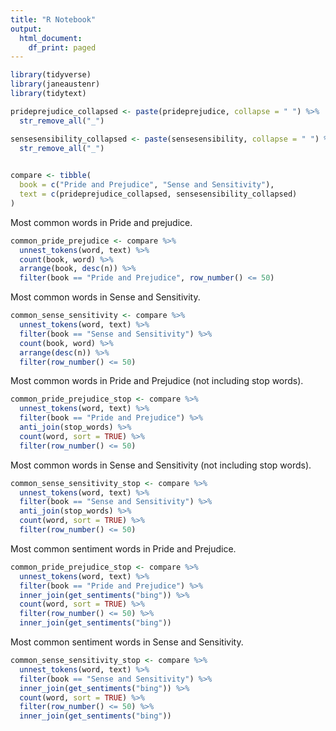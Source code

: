 ```yaml
---
title: "R Notebook"
output:
  html_document:
    df_print: paged
---
```


```r
library(tidyverse)
library(janeaustenr)
library(tidytext)
```


```r
prideprejudice_collapsed <- paste(prideprejudice, collapse = " ") %>% 
  str_remove_all("_") 
```
```r
sensesensibility_collapsed <- paste(sensesensibility, collapse = " ") %>% 
  str_remove_all("_") 
  
```
```r
compare <- tibble(
  book = c("Pride and Prejudice", "Sense and Sensitivity"),
  text = c(prideprejudice_collapsed, sensesensibility_collapsed)
)
```

Most common words in Pride and prejudice.
```r
common_pride_prejudice <- compare %>% 
  unnest_tokens(word, text) %>% 
  count(book, word) %>% 
  arrange(book, desc(n)) %>% 
  filter(book == "Pride and Prejudice", row_number() <= 50)
```

Most common words in Sense and Sensitivity.

```r
common_sense_sensitivity <- compare %>% 
  unnest_tokens(word, text) %>% 
  filter(book == "Sense and Sensitivity") %>% 
  count(book, word) %>% 
  arrange(desc(n)) %>% 
  filter(row_number() <= 50)
```

Most common words in Pride and Prejudice (not including stop words).
```r
common_pride_prejudice_stop <- compare %>% 
  unnest_tokens(word, text) %>% 
  filter(book == "Pride and Prejudice") %>% 
  anti_join(stop_words) %>%
  count(word, sort = TRUE) %>% 
  filter(row_number() <= 50)
```

Most common words in Sense and Sensitivity (not including stop words).

```r
common_sense_sensitivity_stop <- compare %>% 
  unnest_tokens(word, text) %>% 
  filter(book == "Sense and Sensitivity") %>% 
  anti_join(stop_words) %>%
  count(word, sort = TRUE) %>% 
  filter(row_number() <= 50)
```
Most common sentiment words in Pride and Prejudice.
```r
common_pride_prejudice_stop <- compare %>% 
  unnest_tokens(word, text) %>% 
  filter(book == "Pride and Prejudice") %>% 
  inner_join(get_sentiments("bing")) %>%
  count(word, sort = TRUE) %>% 
  filter(row_number() <= 50) %>% 
  inner_join(get_sentiments("bing"))
```

Most common sentiment words in Sense and Sensitivity.

```r
common_sense_sensitivity_stop <- compare %>% 
  unnest_tokens(word, text) %>% 
  filter(book == "Sense and Sensitivity") %>% 
  inner_join(get_sentiments("bing")) %>%
  count(word, sort = TRUE) %>% 
  filter(row_number() <= 50) %>% 
  inner_join(get_sentiments("bing"))
```

